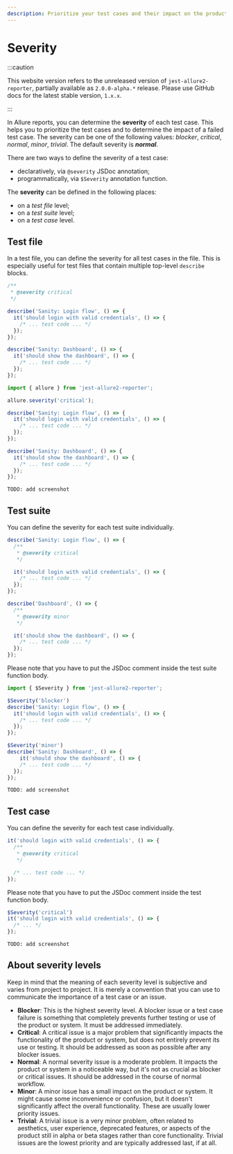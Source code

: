 ```yaml
---
description: Prioritize your test cases and their impact on the product.
---
```



# Severity

:::caution

This website version refers to the unreleased version of `jest-allure2-reporter`, partially available as `2.0.0-alpha.*` release.
Please use GitHub docs for the latest stable version, `1.x.x`.

:::

In Allure reports, you can determine the **severity** of each test case.
This helps you to prioritize the test cases and to determine the impact of a failed test case.
The severity can be one of the following values: _blocker_, _critical_, _normal_, _minor_, _trivial_.
The default severity is **_normal_**.

There are two ways to define the severity of a test case:

* declaratively, via `@severity` JSDoc annotation;
* programmatically, via `$Severity` annotation function.

The **severity** can be defined in the following places:

* on a _test file_ level;
* on a _test suite_ level;
* on a _test case_ level.

## Test file

In a test file, you can define the severity for all test cases in the file.
This is especially useful for test files that contain multiple top-level `describe` blocks.

<Tabs groupId="approach">
  <TabItem value="docblock" label="Docblocks">

```js
/**
 * @severity critical
 */

describe('Sanity: Login flow', () => {
  it('should login with valid credentials', () => {
    /* ... test code ... */
  });
});

describe('Sanity: Dashboard', () => {
  it('should show the dashboard', () => {
    /* ... test code ... */
  });
});
```

  </TabItem>
  <TabItem value="dsl" label="DSL">

```js
import { allure } from 'jest-allure2-reporter';

allure.severity('critical');

describe('Sanity: Login flow', () => {
  it('should login with valid credentials', () => {
    /* ... test code ... */
  });
});

describe('Sanity: Dashboard', () => {
  it('should show the dashboard', () => {
    /* ... test code ... */
  });
});
```

  </TabItem>
  <TabItem value="demo" label="Preview">

    TODO: add screenshot

  </TabItem>
</Tabs>

## Test suite

You can define the severity for each test suite individually.

<Tabs groupId="approach">
  <TabItem value="docblock" label="Docblocks">

```js
describe('Sanity: Login flow', () => {
  /**
   * @severity critical
   */

  it('should login with valid credentials', () => {
    /* ... test code ... */
  });
});

describe('Dashboard', () => {
  /**
   * @severity minor
   */

  it('should show the dashboard', () => {
    /* ... test code ... */
  });
});
```

Please note that you have to put the JSDoc comment inside the test suite function body.

  </TabItem>
  <TabItem value="dsl" label="DSL">

```js
import { $Severity } from 'jest-allure2-reporter';

$Severity('blocker')
describe('Sanity: Login flow', () => {
  it('should login with valid credentials', () => {
    /* ... test code ... */
  });
});

$Severity('minor')
describe('Sanity: Dashboard', () => {
    it('should show the dashboard', () => {
    /* ... test code ... */
  });
});
```

  </TabItem>
  <TabItem value="demo" label="Preview">

    TODO: add screenshot

  </TabItem>
</Tabs>

## Test case

You can define the severity for each test case individually.

<Tabs groupId="approach">
  <TabItem value="docblock" label="Docblocks">

```js
it('should login with valid credentials', () => {
  /**
   * @severity critical
   */

  /* ... test code ... */
});
```

Please note that you have to put the JSDoc comment inside the test function body.

  </TabItem>
  <TabItem value="dsl" label="DSL">

```js
$Severity('critical')
it('should login with valid credentials', () => {
  /* ... */
});
```

  </TabItem>
  <TabItem value="demo" label="Preview">

    TODO: add screenshot

  </TabItem>
</Tabs>

## About severity levels

Keep in mind that the meaning of each severity level is subjective and varies from project to project.
It is merely a convention that you can use to communicate the importance of a test case or an issue.

- **Blocker**: This is the highest severity level. A blocker issue or a test case failure is something that completely prevents further testing or use of the product or system. It must be addressed immediately.
- **Critical**: A critical issue is a major problem that significantly impacts the functionality of the product or system, but does not entirely prevent its use or testing. It should be addressed as soon as possible after any blocker issues.
- **Normal**: A normal severity issue is a moderate problem. It impacts the product or system in a noticeable way, but it's not as crucial as blocker or critical issues. It should be addressed in the course of normal workflow.
- **Minor**: A minor issue has a small impact on the product or system. It might cause some inconvenience or confusion, but it doesn't significantly affect the overall functionality. These are usually lower priority issues.
- **Trivial**: A trivial issue is a very minor problem, often related to aesthetics, user experience, deprecated features, or aspects of the product still in alpha or beta stages rather than core functionality. Trivial issues are the lowest priority and are typically addressed last, if at all.
